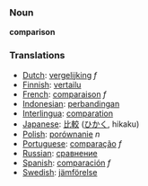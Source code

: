 === Noun ===

'''comparison'''

=== Translations ===
*[[Dutch]]: [[vergelijking]] ''f''
*[[Finnish]]: [[vertailu]]
*[[French]]: [[comparaison]] ''f''
*[[Indonesian]]: [[banding|perbandingan]]
*[[Interlingua]]: [[comparation]]
*[[Japanese]]: [[比較]] ([[ひかく]], hikaku)
*[[Polish]]: [[porównanie]] ''n''
*[[Portuguese]]: [[comparação]] ''f''
*[[Russian]]: [[сравнение]]
*[[Spanish]]: [[comparación]] ''f''
*[[Swedish]]: [[jämförelse]]